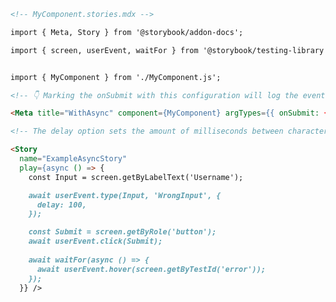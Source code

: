 ```md
<!-- MyComponent.stories.mdx -->

import { Meta, Story } from '@storybook/addon-docs';

import { screen, userEvent, waitFor } from '@storybook/testing-library';


import { MyComponent } from './MyComponent.js';

<!-- 👇 Marking the onSubmit with this configuration will log the event in the Actions panel -->

<Meta title="WithAsync" component={MyComponent} argTypes={{ onSubmit: { action: true }}/>

<!-- The delay option sets the amount of milliseconds between characters being typed-->

<Story
  name="ExampleAsyncStory"
  play={async () => {
    const Input = screen.getByLabelText('Username');

    await userEvent.type(Input, 'WrongInput', {
      delay: 100,
    });

    const Submit = screen.getByRole('button');
    await userEvent.click(Submit);
    
    await waitFor(async () => {
      await userEvent.hover(screen.getByTestId('error'));
    });
  }} />
```